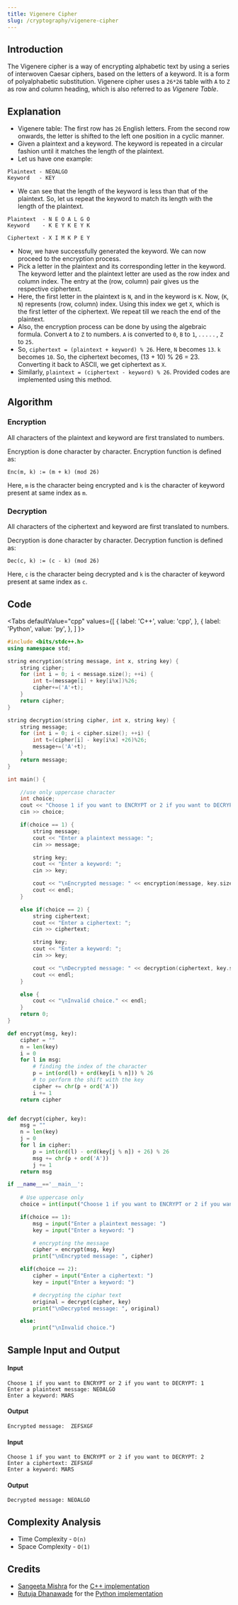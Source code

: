 ```yaml
---
title: Vigenere Cipher
slug: /cryptography/vigenere-cipher
---
```


## Introduction

The Vigenere cipher is a way of encrypting alphabetic text by using a series of interwoven Caesar ciphers, based on the letters of a keyword. It is a form of polyalphabetic substitution. Vigenere cipher uses a `26*26` table with `A` to `Z` as row and column heading, which is also referred to as _Vigenere Table_.

## Explanation

  - Vigenere table: The first row has `26` English letters. From the second row onwards, the letter is shifted to the left one position in a cyclic manner.
  - Given a plaintext and a keyword. The keyword is repeated in a circular fashion until it matches the length of the plaintext.
  - Let us have one example:

```
Plaintext - NEOALGO
Keyword   - KEY
```

  - We can see that the length of the keyword is less than that of the plaintext. So, let us repeat the keyword to match its length with the length of the plaintext.

```
Plaintext  - N E O A L G O
Keyword    - K E Y K E Y K

Ciphertext - X I M K P E Y
```

  - Now, we have successfully generated the keyword. We can now proceed to the encryption process.
  - Pick a letter in the plaintext and its corresponding letter in the keyword. The keyword letter and the plaintext letter are used as the row index and column index. The entry at the (row, column) pair gives us the respective ciphertext.
  - Here, the first letter in the plaintext is `N`, and in the keyword is `K`. Now, (`K`, `N`) represents (row, column) index. Using this index we get `X`, which is the first letter of the ciphertext. We repeat till we reach the end of the plaintext.
  - Also, the encryption process can be done by using the algebraic formula. Convert `A` to `Z` to numbers. `A` is converted to `0`, `B` to `1`, . . . . . , `Z` to `25`. 
  - So, `ciphertext = (plaintext + keyword) % 26`. Here, `N` becomes `13`. `k` becomes `10`. So, the ciphertext becomes, (13 + 10) % 26 = 23. Converting it back to ASCII, we get ciphertext as `X`.
  - Similarly, `plaintext = (ciphertext - keyword) % 26`. Provided codes are implemented using this method.

## Algorithm

### Encryption

All characters of the plaintext and keyword are first translated to numbers.

Encryption is done character by character. Encryption function is defined as:

``Enc(m, k) := (m + k) (mod 26)``

Here, `m` is the character being encrypted and `k` is the character of keyword present at same index as `m`.

### Decryption

All characters of the ciphertext and keyword are first translated to numbers.

Decryption is done character by character. Decryption function is defined as:

``Dec(c, k) := (c - k) (mod 26)``

Here, `c` is the character being decrypted and `k` is the character of keyword present at same index as `c`.

## Code


<Tabs
  defaultValue="cpp"
  values={[
    { label: 'C++', value: 'cpp', },
    { label: 'Python', value: 'py', },
  ]
}>

<TabItem value="cpp">

```cpp
#include <bits/stdc++.h>
using namespace std;

string encryption(string message, int x, string key) {
	string cipher;
	for (int i = 0; i < message.size(); ++i) {
		int t=(message[i] + key[i%x])%26;
		cipher+=('A'+t);
	}
	return cipher;
}

string decryption(string cipher, int x, string key) {
	string message;
	for (int i = 0; i < cipher.size(); ++i) {
		int t=(cipher[i] - key[i%x] +26)%26;
		message+=('A'+t);
	}
	return message;
}

int main() {

	//use only uppercase character
	int choice;
	cout << "Choose 1 if you want to ENCRYPT or 2 if you want to DECRYPT: ";
	cin >> choice;

	if(choice == 1) {
		string message;
		cout << "Enter a plaintext message: ";
		cin >> message;

		string key;
		cout << "Enter a keyword: ";
		cin >> key;

		cout << "\nEncrypted message: " << encryption(message, key.size(), key);
		cout << endl;
	}

	else if(choice == 2) {
		string ciphertext;
		cout << "Enter a ciphertext: ";
		cin >> ciphertext;

		string key;
		cout << "Enter a keyword: ";
		cin >> key;

		cout << "\nDecrypted message: " << decryption(ciphertext, key.size(), key);
		cout << endl;
	}

	else {
		cout << "\nInvalid choice." << endl;
	}
	return 0;
}
```

</TabItem>
<TabItem value="py">

```python
def encrypt(msg, key):
    cipher = ""
    n = len(key)
    i = 0
    for l in msg:
        # finding the index of the character
        p = int(ord(l) + ord(key[i % n])) % 26
        # to perform the shift with the key
        cipher += chr(p + ord('A'))
        i += 1
    return cipher


def decrypt(cipher, key):
    msg = ""
    n = len(key)
    j = 0
    for l in cipher:
        p = int(ord(l) - ord(key[j % n]) + 26) % 26
        msg += chr(p + ord('A'))
        j += 1
    return msg

if __name__=='__main__':
    
    # Use uppercase only
    choice = int(input("Choose 1 if you want to ENCRYPT or 2 if you want to DECRYPT: "))

    if(choice == 1):
        msg = input("Enter a plaintext message: ")
        key = input("Enter a keyword: ")

        # encrypting the message
        cipher = encrypt(msg, key)
        print("\nEncrypted message: ", cipher)

    elif(choice == 2):
        cipher = input("Enter a ciphertext: ")
        key = input("Enter a keyword: ")

        # decrypting the ciphar text
        original = decrypt(cipher, key)
        print("\nDecrypted message: ", original)

    else:
        print("\nInvalid choice.")
```

</TabItem>
</Tabs>

## Sample Input and Output

#### Input

```
Choose 1 if you want to ENCRYPT or 2 if you want to DECRYPT: 1
Enter a plaintext message: NEOALGO
Enter a keyword: MARS
```

#### Output

```
Encrypted message:  ZEFSXGF
```

#### Input

```
Choose 1 if you want to ENCRYPT or 2 if you want to DECRYPT: 2
Enter a ciphertext: ZEFSXGF
Enter a keyword: MARS
```

#### Output

```
Decrypted message: NEOALGO
```

## Complexity Analysis

  - Time Complexity  - `O(n)`
  - Space Complexity - `O(1)`


## Credits

   - [Sangeeta Mishra](https://github.com/SangeetaMishra) for the [C++ implementation](https://github.com/TesseractCoding/NeoAlgo/blob/master/C-Plus-Plus/cryptography/Vigenere_Cipher.cpp)
   - [Rutuja Dhanawade](https://github.com/rutujadhanawade) for the [Python implementation](https://github.com/TesseractCoding/NeoAlgo/blob/master/Python/cryptography/vigenere_cipher.py)
